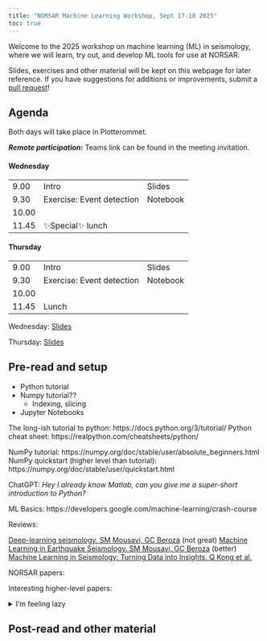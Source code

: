 ```yaml
---
title: "NORSAR Machine Learning Workshop, Sept 17-18 2025"
toc: true
---
```


Welcome to the 2025 workshop on machine learning (ML) in seismology, where we will
learn, try out, and develop ML tools for use at NORSAR. 

Slides, exercises and other material will be kept on this webpage for later reference.
If you have suggestions for additions or improvements, submit a
[pull request](https://github.com/smaeland/norsar-ml-workshop/pulls)!


## Agenda 

Both days will take place in Plotterommet.

_**Remote participation:**_ Teams link can be found in the meeting invitation.

#### Wednesday

|   |   |   |
|---|---|---|
|  9.00 | Intro | Slides |
|  9.30 | Exercise: Event detection | Notebook |
| 10.00 | | | 
| 11.45 | ✨Special✨ lunch | |

#### Thursday

|   |   |   |
|---|---|---|
|  9.00 | Intro | Slides |
|  9.30 | Exercise: Event detection | Notebook |
| 10.00 | | | 
| 11.45 | Lunch | |



Wednesday: [Slides](slides/lecture1.qmd)

Thursday: [Slides](slides/lecture2.qmd)


## Pre-read and setup

- Python tutorial
- Numpy tutorial??
  - Indexing, slicing
- Jupyter Notebooks


The long-ish tutorial to python: https://docs.python.org/3/tutorial/
Python cheat sheet: https://realpython.com/cheatsheets/python/

NumPy tutorial: https://numpy.org/doc/stable/user/absolute_beginners.html
NumPy quickstart (higher level than tutorial): https://numpy.org/doc/stable/user/quickstart.html

ChatGPT: _Hey I already know Matlab, can you give me a super-short introduction to Python?_

ML Basics: https://developers.google.com/machine-learning/crash-course
  
Reviews:

[Deep-learning seismology. SM Mousavi, GC Beroza](https://www.science.org/doi/epdf/10.1126/science.abm4470) (not great)
[Machine Learning in Earthquake Seismology. SM Mousavi, GC Beroza](https://www.annualreviews.org/content/journals/10.1146/annurev-earth-071822-100323) (better)
[Machine Learning in Seismology: Turning Data into Insights. Q Kong et al.](https://www.seismosoc.org/wp-content/uploads/2019/02/emerging-topics-srl.pdf)

NORSAR papers:


Interesting higher-level papers:


<details>
  <summary>I'm feeling lazy</summary>
  Stuff
</details>


## Post-read and other material
